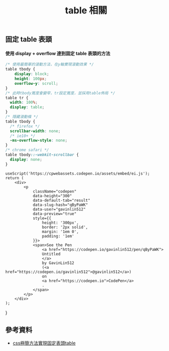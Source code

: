 ---
title: table 相關
last_update:
    date: 1/17/2023
    author: Grayson
---
## 固定 table 表頭
#### 使用 display + overflow 達到固定 table 表頭的方法
```scss
/* 使用最簡單的滾動方法，在y軸實現滾動效果 */
table tbody {
    display: block;
    height: 100px;
    overflow-y: scroll;
}
/* 此時tbody寬度會變窄，tr設定寬度，並採用table佈局 */
table tr {
  width: 100%;
  display: table;
}
/* 隱藏滾動條 */
table tbody {
  /* firefox */
  scrollbar-width: none;
  /* ie10+ */
  -ms-overflow-style: none;
}
/* chrome safari */
table tbody::-webkit-scrollbar {
  display: none;
}
```

    useScript('https://cpwebassets.codepen.io/assets/embed/ei.js');
    return (
        <div>
            <p
                className="codepen"
                data-height="300"
                data-default-tab="result"
                data-slug-hash="qByPaWK"
                data-user="gavinlin512"
                data-preview="true"
                style={{
                    height: '300px',
                    border: '2px solid',
                    margin: '1em 0',
                    padding: '1em'
                }}>
                <span>See the Pen
                    <a href="https://codepen.io/gavinlin512/pen/qByPaWK">
                    Untitled
                    </a>
                    by GavinLin512
                    (<a href="https://codepen.io/gavinlin512">@gavinlin512</a>)
                    on
                    <a href="https://codepen.io">CodePen</a>
                    .
                </span>
            </p>
        </div>
    );
}

<TableCodePen></TableCodePen>

## 參考資料
- [css極簡方法實現固定表頭table](https://www.gushiciku.cn/pl/gxIR/zh-tw)